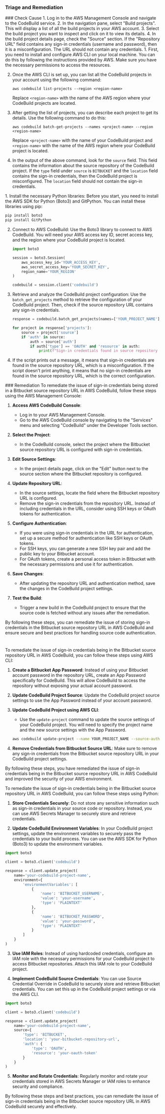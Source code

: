 
### Triage and Remediation
<Tabs>

<Tab title='Cause'>
### Check Cause
<AccordionGroup>
<Accordion title='Using Console' defaultOpen='true'>
1. Log in to the AWS Management Console and navigate to the CodeBuild service.
2. In the navigation pane, select "Build projects". This will display a list of all the build projects in your AWS account.
3. Select the build project you want to inspect and click on it to view its details.
4. In the build project details page, check the "Source" section. If the "Repository URL" field contains any sign-in credentials (username and password), then it is a misconfiguration. The URL should not contain any credentials.
</Accordion>

<Accordion title='Using CLI'>
1. First, you need to install and configure AWS CLI on your local machine. You can do this by following the instructions provided by AWS. Make sure you have the necessary permissions to access the resources.

2. Once the AWS CLI is set up, you can list all the CodeBuild projects in your account using the following command:

   ```
   aws codebuild list-projects --region <region-name>
   ```

   Replace `<region-name>` with the name of the AWS region where your CodeBuild projects are located.

3. After getting the list of projects, you can describe each project to get its details. Use the following command to do this:

   ```
   aws codebuild batch-get-projects --names <project-name> --region <region-name>
   ```

   Replace `<project-name>` with the name of your CodeBuild project and `<region-name>` with the name of the AWS region where your CodeBuild project is located.

4. In the output of the above command, look for the `source` field. This field contains the information about the source repository of the CodeBuild project. If the `type` field under `source` is `BITBUCKET` and the `location` field contains the sign-in credentials, then the CodeBuild project is misconfigured. The `location` field should not contain the sign-in credentials.
</Accordion>

<Accordion title='Using Python'>
1. Install the necessary Python libraries: Before you start, you need to install the AWS SDK for Python (Boto3) and GitPython. You can install these libraries using pip:

   ```python
   pip install boto3
   pip install GitPython
   ```

2. Connect to AWS CodeBuild: Use the Boto3 library to connect to AWS CodeBuild. You will need your AWS access key ID, secret access key, and the region where your CodeBuild project is located.

   ```python
   import boto3

   session = boto3.Session(
       aws_access_key_id='YOUR_ACCESS_KEY',
       aws_secret_access_key='YOUR_SECRET_KEY',
       region_name='YOUR_REGION'
   )

   codebuild = session.client('codebuild')
   ```

3. Retrieve and analyze the CodeBuild project configuration: Use the `batch_get_projects` method to retrieve the configuration of your CodeBuild project. Then, check if the source repository URL contains any sign-in credentials.

   ```python
   response = codebuild.batch_get_projects(names=['YOUR_PROJECT_NAME'])

   for project in response['projects']:
       source = project['source']
       if 'auth' in source:
           auth = source['auth']
           if auth['type'] == 'OAUTH' and 'resource' in auth:
               print(f"Sign-in credentials found in source repository URL: {auth['resource']}")
   ```

4. If the script prints out a message, it means that sign-in credentials are found in the source repository URL, which is a misconfiguration. If the script doesn't print anything, it means that no sign-in credentials are found in the source repository URL, which is the correct configuration.
</Accordion>

</AccordionGroup>
</Tab>
<Tab title='Remediation'>
### Remediation

<AccordionGroup>
<Accordion title='Using Console' defaultOpen='true'>
To remediate the issue of sign-in credentials being stored in a Bitbucket source repository URL in AWS CodeBuild, follow these steps using the AWS Management Console:

1. **Access AWS CodeBuild Console**:
   - Log in to your AWS Management Console.
   - Go to the AWS CodeBuild console by navigating to the "Services" menu and selecting "CodeBuild" under the Developer Tools section.

2. **Select the Project**:
   - In the CodeBuild console, select the project where the Bitbucket source repository URL is configured with sign-in credentials.

3. **Edit Source Settings**:
   - In the project details page, click on the "Edit" button next to the source section where the Bitbucket repository is configured.

4. **Update Repository URL**:
   - In the source settings, locate the field where the Bitbucket repository URL is configured.
   - Remove the sign-in credentials from the repository URL. Instead of including credentials in the URL, consider using SSH keys or OAuth tokens for authentication.

5. **Configure Authentication**:
   - If you were using sign-in credentials in the URL for authentication, set up a secure method for authentication like SSH keys or OAuth tokens.
   - For SSH keys, you can generate a new SSH key pair and add the public key to your Bitbucket account.
   - For OAuth tokens, create a personal access token in Bitbucket with the necessary permissions and use it for authentication.

6. **Save Changes**:
   - After updating the repository URL and authentication method, save the changes in the CodeBuild project settings.

7. **Test the Build**:
   - Trigger a new build in the CodeBuild project to ensure that the source code is fetched without any issues after the remediation.

By following these steps, you can remediate the issue of storing sign-in credentials in the Bitbucket source repository URL in AWS CodeBuild and ensure secure and best practices for handling source code authentication.

#
</Accordion>

<Accordion title='Using CLI'>
To remediate the issue of sign-in credentials being in the Bitbucket source repository URL in AWS CodeBuild, you can follow these steps using AWS CLI:

1. **Create a Bitbucket App Password**: Instead of using your Bitbucket account password in the repository URL, create an App Password specifically for CodeBuild. This will allow CodeBuild to access the repository without exposing your actual account password.

2. **Update CodeBuild Project Source**: Update the CodeBuild project source settings to use the App Password instead of your account password.

3. **Update CodeBuild Project using AWS CLI**:
   
   - Use the `update-project` command to update the source settings of your CodeBuild project. You will need to specify the project name and the new source settings with the App Password.

   ```bash
   aws codebuild update-project --name YOUR_PROJECT_NAME --source-auth BITBUCKET --source-auth-access-token YOUR_APP_PASSWORD
   ```

4. **Remove Credentials from Bitbucket Source URL**: Make sure to remove any sign-in credentials from the Bitbucket source repository URL in your CodeBuild project settings.

By following these steps, you have remediated the issue of sign-in credentials being in the Bitbucket source repository URL in AWS CodeBuild and improved the security of your AWS environment.
</Accordion>

<Accordion title='Using Python'>
To remediate the issue of sign-in credentials being in the Bitbucket source repository URL in AWS CodeBuild, you can follow these steps using Python:

1. **Store Credentials Securely**: Do not store any sensitive information such as sign-in credentials in your source code or repository. Instead, you can use AWS Secrets Manager to securely store and retrieve credentials.

2. **Update CodeBuild Environment Variables**: In your CodeBuild project settings, update the environment variables to securely pass the credentials to your build process. You can use the AWS SDK for Python (Boto3) to update the environment variables.

```python
import boto3

client = boto3.client('codebuild')

response = client.update_project(
    name='your-codebuild-project-name',
    environment={
        'environmentVariables': [
            {
                'name': 'BITBUCKET_USERNAME',
                'value': 'your-username',
                'type': 'PLAINTEXT'
            },
            {
                'name': 'BITBUCKET_PASSWORD',
                'value': 'your-password',
                'type': 'PLAINTEXT'
            }
        ]
    }
)
```

3. **Use IAM Roles**: Instead of using hardcoded credentials, configure an IAM role with the necessary permissions for your CodeBuild project to access Bitbucket repositories. Attach this IAM role to your CodeBuild project.

4. **Implement CodeBuild Source Credentials**: You can use Source Credential Override in CodeBuild to securely store and retrieve Bitbucket credentials. You can set this up in the CodeBuild project settings or via the AWS CLI.

```python
import boto3

client = boto3.client('codebuild')

response = client.update_project(
    name='your-codebuild-project-name',
    source={
        'type': 'BITBUCKET',
        'location': 'your-bitbucket-repository-url',
        'auth': {
            'type': 'OAUTH',
            'resource': 'your-oauth-token'
        }
    }
)
```

5. **Monitor and Rotate Credentials**: Regularly monitor and rotate your credentials stored in AWS Secrets Manager or IAM roles to enhance security and compliance.

By following these steps and best practices, you can remediate the issue of sign-in credentials being in the Bitbucket source repository URL in AWS CodeBuild securely and effectively.
</Accordion>

</AccordionGroup>
</Tab>
</Tabs>
